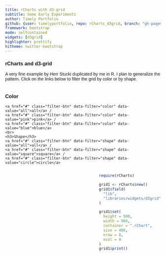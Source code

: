 ```yaml
---
title: rCharts with d3-grid
subtitle: Some Early Experiments
author: Timely Portfolio
github: {user: timelyportfolio, repo: rCharts_d3grid, branch: "gh-pages"}
framework: bootstrap
mode: selfcontained
widgets: [d3grid]
highlighter: prettify
hitheme: twitter-bootstrap
---
```


<style>
/* copy and paste from original example */
body {
  font-family: Helvetica, sans-serif;
}
.filter-btn.active {
  font-weight: bold;
}
.main {
  float: right;
}
</style>
  <div class = "span2 sidebar">
  <h3>rCharts and d3-grid</h3>
  A very fine example by Herr Stucki duplicated by me in R.  I plan to generalize the pattern.  Click on the links below to filter the grid by color or by shape.<br/><br/>
    <h3>Color</h3>
    <a href="#" class="filter-btn" data-filter="color" data-value="all">all</a> /
    <a href="#" class="filter-btn" data-filter="color" data-value="pink">pink</a> /
    <a href="#" class="filter-btn" data-filter="color" data-value="blue">blue</a>
    <br>
    <h3>Shape</h3>
    <a href="#" class="filter-btn" data-filter="shape" data-value="all">all</a> /
    <a href="#" class="filter-btn" data-filter="shape" data-value="square">square</a> /
    <a href="#" class="filter-btn" data-filter="shape" data-value="circle">circle</a>
  </div>
  <div class = "span5 main">
```r
  require(rCharts)

  grid1 <- rCharts$new()
  grid1$field(
    "lib",
    "libraries/widgets/d3grid"
  )

  grid1$set(
    height = 500,
    width = 960,
    container = ".rChart",
    size = 400,
    nrow = 8,
    ncol = 8
  )
  grid1$print()
```
  </div>
</div>